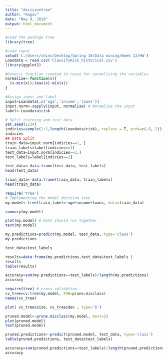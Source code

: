```yaml
---
title: "decisiontree"
author: "Ragav"
date: "May 9, 2018"
output: html_document
---
```

```r
#Load the package tree
library(tree)
```

```r
#Load input
setwd('C:/Users/chinn/Desktop/Spring 18/Data mining/Week 13/HW')
Loandata = read.csv('ClassifyRisk_historical.csv')
library(ggplot2)

```

```r
#Generic function created to reuse for normalizing the variables
normalize<-function(x){
  (x-min(x))/(max(x)-min(x))
}
```

```r
#Assign input and label
input=Loandata[,c('age','income','loans')]
input.norm<-sapply(input, normalize) # Normalize the input
label<-Loandata$risk 
```

```r
# Split training and test data
set.seed(1234) 
indicies=sample(1:2,length(Loandata$risk), replace = T, prob=c(.8,.2))
indicies
## Data Split
train_data=input.norm[indicies==1, ]
train_labels=label[indicies==1]
test_data=input.norm[indicies==2,]
test_labels=label[indicies==2]
```

```r
test_data<-data.frame(test_data, test_labels)
head(test_data)

train_data<-data.frame(train_data, train_labels)
head(train_data)

```

```r
require('tree')
# Implementing the model decision tree
my.model<-tree(train_labels~age+income+loans, data=train_data)

summary(my.model)

plot(my.model) # both should run together
text(my.model)

```

```r
my.predictions=predict(my.model, test_data, type='class')
my.predictions
```

```r
test_data$test_labels

```


```r
results=data.frame(my.predictions,test_data$test_labels )
results
table(results)

accuracy=sum(my.predictions==test_labels)/length(my.predictions) 
accuracy
```

```r
require(tree) # cross validation
cv_tree=cv.tree(my.model, FUN=prune.misclass)
names(cv_tree)

```

```r
plot( cv_tree$size, cv_tree$dev , type='b')

```

```r
pruned.model<-prune.misclass(my.model, best=2)
plot(pruned.model)
text(pruned.model)

```

```r
pruned.predictions<-predict(pruned.model, test_data, type='class')
table(pruned.predictions, test_data$test_labels)

```
```r
accuracy=sum(pruned.predictions==test_labels)/length(pruned.predictions) 
accuracy
```

